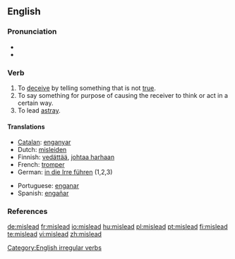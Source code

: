 ==English==

===Pronunciation===
*{{IPA|/'mɪsliːd/}}
*{{audio|en-us-mislead.ogg|Audio (US)}}

===Verb===
{{en-verb|misleads|misleading|misled}}

# To [[deceive]] by telling something that is not [[true]].
# To say something for purpose of causing the receiver to think or act in a certain way.
# To lead [[astray]].

====Translations====
{{top}}
*[[Catalan]]: [[enganyar]]
*Dutch: [[misleiden]]
*Finnish: [[vedättää]], [[johtaa harhaan]]
*French: [[tromper]]
*German: [[in die Irre führen]] (1,2,3)
{{mid}}
*Portuguese: [[enganar]]
*Spanish: [[engañar]]
{{bottom}}

===References===
{{R:Century 1911}}
{{R:Webster 1913}}

[[Category:English irregular verbs]]

[[de:mislead]]
[[fr:mislead]]
[[io:mislead]]
[[hu:mislead]]
[[pl:mislead]]
[[pt:mislead]]
[[fi:mislead]]
[[te:mislead]]
[[vi:mislead]]
[[zh:mislead]]